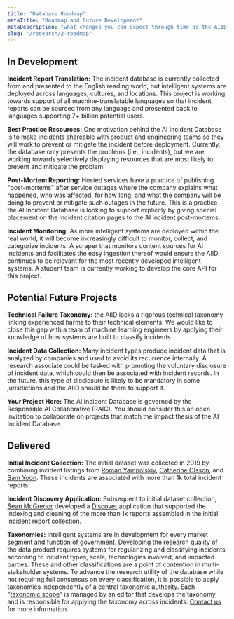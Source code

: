 ```yaml
---
title: "Database Roadmap"
metaTitle: "Roadmap and Future Development"
metaDescription: "what changes you can expect through time as the AIID develops"
slug: "/research/2-roadmap"
---
```


## In Development

**Incident Report Translation:** The incident database is currently collected from and presented to the English reading world, but intelligent systems are deployed across languages, cultures, and locations. This project is working towards support of all machine-translatable languages so that incident reports can be sourced from any language and presented back to languages supporting 7+ billion potential users.

**Best Practice Resources:** One motivation behind the AI Incident Database is to make incidents shareable with product and engineering teams so they will work to prevent or mitigate the incident before deployment. Currently, the database only presents the problems (i.e., incidents), but we are working towards selectively displaying resources that are most likely to prevent and mitigate the problem.

**Post-Mortem Reporting:** Hosted services have a practice of publishing "post-mortems" after service outages where the company explains what happened, who was affected, for how long, and what the company will be doing to prevent or mitigate such outages in the future. This is a practice the AI Incident Database is looking to support explicitly by giving special placement on the incident citation pages to the AI incident post-mortems.

**Incident Monitoring:** As more intelligent systems are deployed within the real world, it will become increasingly difficult to monitor, collect, and categorize incidents. A scraper that monitors content sources for AI incidents and facilitates the easy ingestion thereof would ensure the AIID continues to be relevant for the most recently developed intelligent systems. A student team is currently working to develop the core API for this project.


## Potential Future Projects

**Technical Failure Taxonomy:** the AIID lacks a rigorous technical taxonomy linking experienced harms to their technical elements. We would like to close this gap with a team of machine learning engineers by applying their knowledge of how systems are built to classify incidents.

**Incident Data Collection:** Many incident types produce incident data that is analyzed by companies and used to avoid its recurrence internally. A research associate could be tasked with promoting the voluntary disclosure of incident data, which could then be associated with incident records. In the future, this type of disclosure is likely to be mandatory in some jurisdictions and the AIID should be there to support it.

**Your Project Here:** The AI Incident Database is governed by the Responsible AI Collaborative (RAIC). You should consider this an open invitation to collaborate on projects that match the impact thesis of the AI Incident Database.

## Delivered

**Initial Incident Collection:** The initial dataset was collected in 2019 by combining incident listings from
[Roman Yampolskiy](http://cecs.louisville.edu/ry/),
[Catherine Olsson](https://www.linkedin.com/in/catherineolsson/),
and [Sam Yoon](https://www.linkedin.com/in/samyoonnz/). These incidents are associated with more than 1k total incident reports.

**Incident Discovery Application:** Subsequent to initial dataset collection, [Sean McGregor](https://seanbmcgregor.com/) developed a [Discover](/apps/discover) application that supported the indexing and cleaning of the more than 1k reports assembled in the initial incident report collection.

**Taxonomies:** Intelligent systems are in development for every market segment and function of government. Developing the [research quality](/research) of the data product requires systems for regularizing and classifying incidents according to incident types, scale, technologies involved, and impacted parties. These and other classifications are a point of contention in multi-stakeholder systems. To advance the research utility of the database while not requiring full consensus on every classification, it is possible to apply taxonomies independently of a central taxonomic authority. Each "[taxonomic scope](/research/4-taxonomies)" is managed by an editor that develops the taxonomy, and is responsible for applying the taxonomy across incidents. [Contact us](/contact) for more information.
